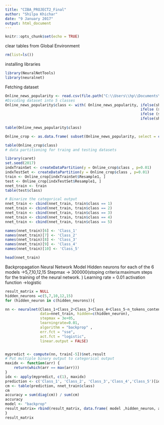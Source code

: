 ---
title: "CIBA_PROJECT2_Final"
author: "Shilpa Khichar"
date: "9 January 2017"
output: html_document
---

```{r setup, include=FALSE}
knitr::opts_chunk$set(echo = TRUE)
```

clear tables from Global Environment

```{r clear tables}
rm(list=ls()) 
```
installing libraries
```{r lib}
library(NeuralNetTools)
library(neuralnet)
```

Fetching dataset
```{r online}
Online_news_popularity <- read.csv(file.path("C:\\Users\\hp\\Documents\\OnlineNewsPopularity.csv"), header=TRUE, sep=",", encoding="UTF-8")
#Dividing dataset into 5 classes 
Online_news_popularity$class <- with( Online_news_popularity, ifelse(shares < 900 ,1 ,
                                                              ifelse (shares > 900 & shares < 1200 ,2 ,
                                                              ifelse (shares > 1200 & shares < 2000 ,3 ,
                                                              ifelse(shares > 2000 & shares < 7000 ,4 ,5 )))
                                                                          ))
table(Online_news_popularity$class)

Online_crop <- as.data.frame( subset(Online_news_popularity, select = c("n_tokens_content", "n_non_stop_unique_tokens", "LDA_02" , "LDA_04","class") ))

table(Online_crop$class)
# data partitioning for traing and testing datasets

library(caret)
set.seed(2017)
indxTrainSet <- createDataPartition(y = Online_crop$class , p=0.01)
indxTestSet <- createDataPartition(y = Online_crop$class , p=0.01)
train <- Online_crop[indxTrainSet$Resample1, ]
test <- Online_crop[indxTestSet$Resample1, ]
nnet_train <- train
table(test$class)

# Binarize the categorical output
nnet_train <- cbind(nnet_train, train$class == 1)
nnet_train <- cbind(nnet_train, train$class == 2)
nnet_train <- cbind(nnet_train, train$class == 3)
nnet_train <- cbind(nnet_train, train$class == 4)
nnet_train <- cbind(nnet_train, train$class == 5)

names(nnet_train)[6] <- 'Class_1'
names(nnet_train)[7] <- 'Class_2'
names(nnet_train)[8] <- 'Class_3'
names(nnet_train)[9] <- 'Class_4'
names(nnet_train)[10] <- 'Class_5'

head(nnet_train)
```
Backpropagation Neural Network Model 
Hidden neurons for each of the 6 models ->5,7,10,12,15 
Stepmax -> 300000(stoping criteria:maximum steps for the training of the neural network. )
Learning rate = 0.01
activation function ->logistic 

```{r backprop}
result_matrix = NULL
hidden_neurons =c(5,7,10,12,15)
for (hidden_neuron in c(hidden_neurons)){

nn <- neuralnet(Class_1+Class_2+Class_3+Class_4+Class_5~n_tokens_content +n_non_stop_unique_tokens+ LDA_02 +LDA_04,
                data=nnet_train, hidden=c(hidden_neuron),
                stepmax = 3e+05,
                learningrate=0.01,
                algorithm = "backprop" ,
                err.fct = "sse", 
                act.fct = "logistic",
                linear.output = FALSE)


mypredict <- compute(nn, train[-5])$net.result
# Put multiple binary output to categorical output
maxidx <- function(arr) {
    return(which(arr == max(arr)))
}
idx <- apply(mypredict, c(1), maxidx)
prediction <- c('Class_1', 'Class_2', 'Class_3','Class_4','Class_5')[idx]
cm <- table(prediction, nnet_train$class)
cm
accuracy = sum(diag(cm)) / sum(cm) 
accuracy
model <- "backprop"
result_matrix= rbind(result_matrix, data.frame( model ,hidden_neuron, accuracy))
}
result_matrix
```
